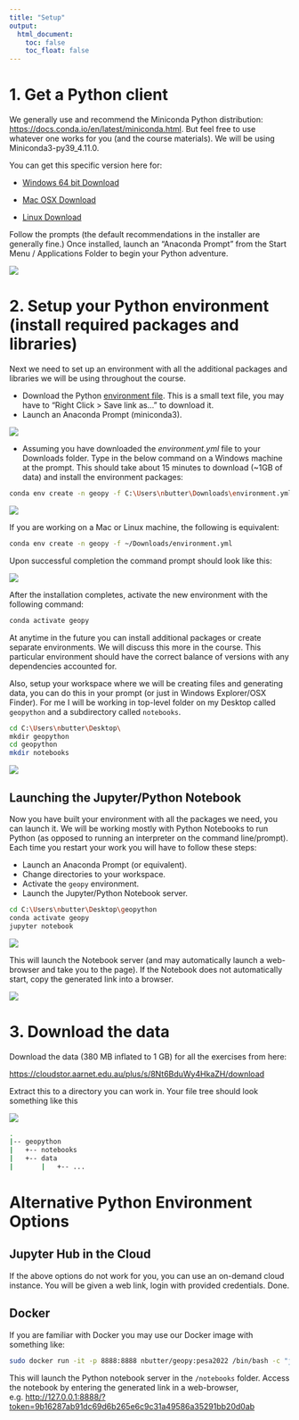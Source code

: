 ```yaml
---
title: "Setup"
output:
  html_document:
    toc: false
    toc_float: false
---
```



# 1. Get a Python client
We generally use and recommend the Miniconda Python distribution: [https://docs.conda.io/en/latest/miniconda.html](https://docs.conda.io/en/latest/miniconda.html). But feel free to use whatever one works for you (and the course materials). We will be using Miniconda3-py39_4.11.0.

You can get this specific version here for:

* [Windows 64 bit Download](https://repo.anaconda.com/miniconda/Miniconda3-py39_4.11.0-Windows-x86_64.exe)

* [Mac OSX Download](https://repo.anaconda.com/miniconda/Miniconda3-py39_4.11.0-MacOSX-x86_64.pkg)

* [Linux Download](https://repo.anaconda.com/miniconda/Miniconda3-py39_4.11.0-Linux-x86_64.sh)

Follow the prompts (the default recommendations in the installer are generally fine.)
Once installed, launch an "Anaconda Prompt" from the Start Menu / Applications Folder to begin your Python adventure.

![](fig/setup00.png)


# 2. Setup your Python environment (install required packages and libraries)

Next we need to set up an environment with all the additional packages and libraries we will be using throughout the course.

* Download the Python [environment file](./environment.yml). This is a small text file, you may have to "Right Click > Save link as..." to download it.
* Launch an Anaconda Prompt (miniconda3).

![](fig/setup01.png)

* Assuming you have downloaded the *environment.yml* file to your Downloads folder. Type in the below command on a Windows machine at the prompt. This should take about 15 minutes to download (~1GB of data) and install the environment packages:

```sh
conda env create -n geopy -f C:\Users\nbutter\Downloads\environment.yml
```

![](fig/setup02.png)

If you are working on a Mac or Linux machine, the following is equivalent:

```sh
conda env create -n geopy -f ~/Downloads/environment.yml
```


Upon successful completion the command prompt should look like this:

![](fig/setup03.png)


After the installation completes, activate the new environment with the following command:

```sh
conda activate geopy
```

At anytime in the future you can install additional packages or create separate environments. We will discuss this more in the course. This particular environment should have the correct balance of versions with any dependencies accounted for.

Also, setup your workspace where we will be creating files and generating data, you can do this in your prompt (or just in Windows Explorer/OSX Finder). For me I will be working in top-level folder on my Desktop called ```geopython``` and a subdirectory called ```notebooks```.

```sh
cd C:\Users\nbutter\Desktop\
mkdir geopython
cd geopython
mkdir notebooks
```

![](fig/setup-python.png)

## Launching the Jupyter/Python Notebook

Now you have built your environment with all the packages we need, you can launch it. We will be working mostly with Python Notebooks to run Python (as opposed to running an interpreter on the command line/prompt). Each time you restart your work you will have to follow these steps:

* Launch an Anaconda Prompt (or equivalent).
* Change directories to your workspace.
* Activate the ```geopy``` environment.
* Launch the Jupyter/Python Notebook server.

```sh
cd C:\Users\nbutter\Desktop\geopython
conda activate geopy
jupyter notebook
```

![](fig/jupyter.png)

This will launch the Notebook server (and may automatically launch a web-browser and take you to the page). If the Notebook does not automatically start, copy the generated link into a browser.

![](fig/jupyter_browser.png)

# 3. Download the data

Download the data (380 MB inflated to 1 GB) for all the exercises from here:

[https://cloudstor.aarnet.edu.au/plus/s/8Nt6BduWy4HkaZH/download](https://cloudstor.aarnet.edu.au/plus/s/8Nt6BduWy4HkaZH/download)

Extract this to a directory you can work in.
Your file tree should look something like this

![](fig/setup-folder.png)


```sh
.
|-- geopython
|   +-- notebooks
|   +-- data
|       |   +-- ...
```


# Alternative Python Environment Options

## Jupyter Hub in the Cloud

If the above options do not work for you, you can use an on-demand cloud instance. You will be given a web link, login with provided credentials. Done.


## Docker

If you are familiar with Docker you may use our Docker image with something like:

```sh
sudo docker run -it -p 8888:8888 nbutter/geopy:pesa2022 /bin/bash -c "jupyter notebook --allow-root --ip=0.0.0.0 --no-browser"
```
This will launch the Python notebook server in the ```/notebooks``` folder. Access the notebook by entering the generated link in a web-browser, e.g. [http://127.0.0.1:8888/?token=9b16287ab91dc69d6b265e6c9c31a49586a35291bb20d0ab](http://127.0.0.1:8888/?token=9b16287ab91dc69d6b265e6c9c31a49586a35291bb20d0ab)
